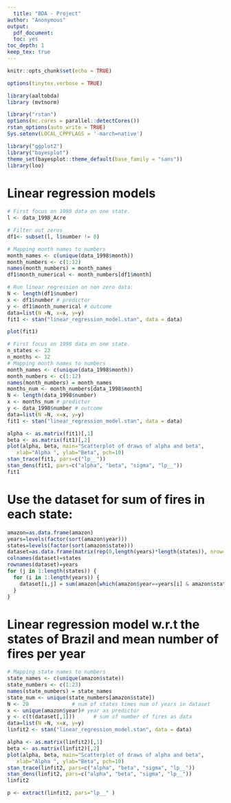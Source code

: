 ```yaml
---
  title: "BDA - Project"
author: "Anonymous"
output: 
  pdf_document: 
  toc: yes
toc_depth: 1
keep_tex: true
---
```

  
  ```r
knitr::opts_chunk$set(echo = TRUE)
```

```r
options(tinytex.verbose = TRUE)
```

```r
library(aaltobda)
library (mvtnorm)

library("rstan")
options(mc.cores = parallel::detectCores())
rstan_options(auto_write = TRUE)
Sys.setenv(LOCAL_CPPFLAGS = '-march=native')

```


```r
library("ggplot2")
library("bayesplot")
theme_set(bayesplot::theme_default(base_family = "sans"))
library(loo)

```

# Linear regression models
```r
# First focus on 1998 data on one state.
l <- data_1998_Acre

# Filter out zeros
df1<- subset(l, l$number != 0)

# Mapping month names to numbers
month_names <- c(unique(data_1998$month))
month_numbers <- c(1:12)
names(month_numbers) = month_names
df1$month_numerical <- month_numbers[df1$month]
```

```r
# Run linear regression on non zero data:
N <- length(df1$number)
x <- df1$number # predictor
y <- df1$month_numerical # outcome
data=list(N =N, x=x, y=y)
fit1 <- stan("linear_regression_model.stan", data = data)
```

```r
plot(fit1)
```


```r
# First focus on 1998 data on one state.
n_states <- 23
n_months <- 12
# Mapping month names to numbers
month_names <- c(unique(data_1998$month))
month_numbers <- c(1:12)
names(month_numbers) = month_names
months_num <- month_numbers[data_1998$month]
N <- length(data_1998$number)
x <- months_num # predictor
y <- data_1998$number # outcome
data=list(N =N, x=x, y=y)
fit1 <- stan("linear_regression_model.stan", data = data)
```
```r
alpha <- as.matrix(fit1)[,1]
beta <- as.matrix(fit1)[,2]
plot(alpha, beta, main="Scatterplot of draws of alpha and beta",
   xlab="Alpha ", ylab="Beta", pch=10)
stan_trace(fit1, pars=c("lp__"))
stan_dens(fit1, pars=c("alpha", "beta", "sigma", "lp__"))
fit1
```

# Use the dataset for sum of fires in each state:

```r
amazon=as.data.frame(amazon)
years=levels(factor(sort(amazon$year)))
states=levels(factor(sort(amazon$state)))
dataset=as.data.frame(matrix(rep(0,length(years)*length(states)), nrow=length(years), byrow=TRUE))
colnames(dataset)=states
rownames(dataset)=years
for (j in 1:length(states)) {
  for (i in 1:length(years)) {
    dataset[i,j] = sum(amazon[which(amazon$year==years[i] & amazon$state==states[j]),4])
  }
}
```

# Linear regression model w.r.t the states of Brazil and mean number of fires per year
```r
# Mapping state names to numbers
state_names <- c(unique(amazon$state))
state_numbers <- c(1:23)
names(state_numbers) = state_names
state_num <- unique(state_numbers[amazon$state])
N <- 20              # num of states times num of years in dataset
x <- unique(amazon$year)# year as predictor
y <- c(t(dataset[,1]))      # sum of number of fires as data
data=list(N =N, x=x, y=y)
linfit2 <- stan("linear_regression_model.stan", data = data)
```



```r
alpha <- as.matrix(linfit2)[,1]
beta <- as.matrix(linfit2)[,2]
plot(alpha, beta, main="Scatterplot of draws of alpha and beta",
   xlab="Alpha ", ylab="Beta", pch=10)
stan_trace(linfit2, pars=c("alpha", "beta", "sigma", "lp__"))
stan_dens(linfit2, pars=c("alpha", "beta", "sigma", "lp__"))
linfit2

p <- extract(linfit2, pars="lp__" )
```